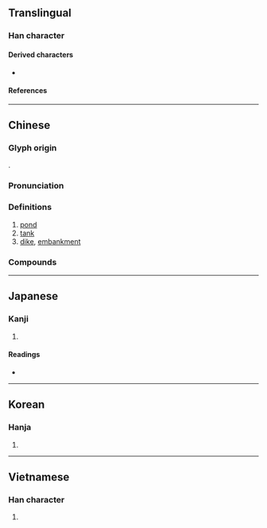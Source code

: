 {{character info/new}}
==Translingual==
{{stroke order|type=animate}}

===Han character===
{{Han char|rn=32|rad=土|as=10|sn=13|four=40167|canj=GILR|ids=⿰土唐}}

====Derived characters====
* {{l|mul|[[䕋]]}}

====References====
{{Han ref|kx=0235.220|dkj=05340|dj=0473.140|hdz=10473.200|uh=5858}}

----

==Chinese==
{{zh-forms}}

===Glyph origin===
{{Han etym}}
{{Han compound|土|唐|c1=s|c2=p|t1=dirt|ls=psc}}.

===Pronunciation===
{{zh-pron
|m=táng
|m-s=
|c=tong4
|c-t=
|g=
|h=pfs=thòng
|j=
|mb=dǒ̤ng
|md=dòng
|mn=tông/tn̂g
|mn_note=tông - literary; tn̂g - vernacular
|mn-t=deng5/tang5
|mn-t_note=deng5 - vernacular; tang5 - literary
|w=
|x=
|mc=y
|oc=y
|cat=
}}

===Definitions===
{{zh-hanzi}}

# [[pond]]
# [[tank]]
# [[dike]], [[embankment]]

===Compounds===
{{zh-der|官塘|塘沽新港|塘鵝|塘沽|塘堰|塘坳|回塘|坳塘|橫塘|泥塘|瞿塘峽|池塘|海塘|火塘|水塘|提塘|陂塘|錢塘潮|葦塘|魚塘|蠣塘|錢塘江|荷塘|雷塘|塘畈|潘塘|畢家塘|錢塘|旺塘|黃泥塘|周塘|南化塘|西塘|龍塘|胡家塘|新塘}}

----

==Japanese==

===Kanji===
{{ja-kanji|grade=|rs=土10}}

# {{defn|lang=ja|sort=土10}}

====Readings====
* {{ja-readings
|goon=どう
|kanon=とう
|kun=つつみ, とも}}

----

==Korean==

===Hanja===
{{ko-hanja|hangeul=당|rv=dang|mr=tang}}

# {{defn|lang=ko|sort=土10}}

----

==Vietnamese==

===Han character===
{{vi-hantu|[[đường]], [[đàng]]|rs=土10}}

# {{defn|lang=vi|sort=土10}}